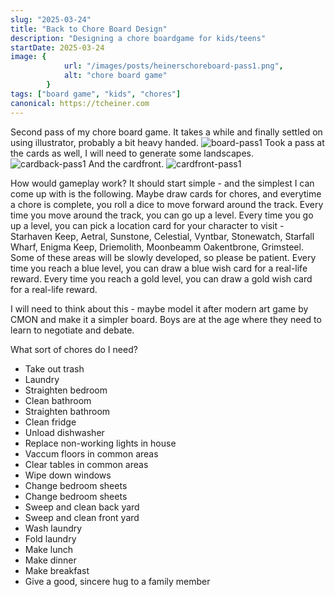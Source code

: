 ```yaml
---
slug: "2025-03-24"
title: "Back to Chore Board Design"
description: "Designing a chore boardgame for kids/teens"
startDate: 2025-03-24
image: {
            url: "/images/posts/heinerschoreboard-pass1.png",
            alt: "chore board game"
        }
tags: ["board game", "kids", "chores"]
canonical: https://tcheiner.com
---
```

Second pass of my chore board game.  It takes a while and finally settled on using illustrator, probably a bit heavy handed.
![board-pass1](/images/posts/heinerschoreboard-pass1.png)
Took a pass at the cards as well, I will need to generate some landscapes.
![cardback-pass1](/images/posts/heinerschoreboard-cardback-pass1.png)
And the cardfront.
![cardfront-pass1](/images/posts/heinerschoreboard-cardfront-pass1.png)

How would gameplay work?
It should start simple - and the simplest I can come up with is the following.
Maybe draw cards for chores, and everytime a chore is complete, you roll a dice to move forward around the track.
Every time you move around the track,  you can go up a level.  Every time you go up a level, you can pick a location
card for your character to visit - Starhaven Keep, Aetral, Sunstone, Celestial, Vyntbar, Stonewatch, Starfall Wharf,
Enigma Keep, Driemolith, Moonbeamm Oakentbrone, Grimsteel.  Some of these areas will be slowly developed, so please be
patient.
Every time you reach a blue level, you can draw a blue wish card for a real-life reward.
Every time you reach a gold level, you can draw a gold wish card for a real-life reward.

I will need to think about this - maybe model it after modern art game by CMON and make it a simpler board.  Boys are
at the age where they need to learn to negotiate and debate.

What sort of chores do I need?
- Take out trash
- Laundry
- Straighten bedroom
- Clean bathroom
- Straighten bathroom
- Clean fridge
- Unload dishwasher
- Replace non-working lights in house
- Vaccum floors in common areas
- Clear tables in common areas
- Wipe down windows
- Change bedroom sheets
- Change bedroom sheets
- Sweep and clean back yard
- Sweep and clean front yard
- Wash laundry
- Fold laundry
- Make lunch
- Make dinner
- Make breakfast
- Give a good, sincere hug to a family member


